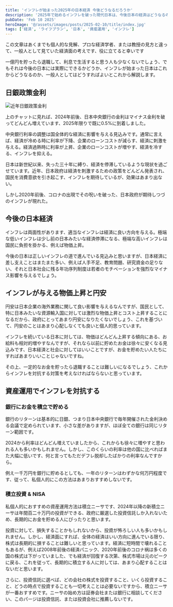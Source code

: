 ```yaml
---
title: 'インフレが始まった2025年の日本経済 今後どうなるだろうか'
description: '2025年で始めるインフレを破った現代日本は、今後日本の経済はどうなるのか、インフレに対抗する方法、詳しく解説します'
pubDate: 'Feb 10 2025'
heroImage: '@/assets/images/posts/2025-02-10/title/index.jpg'
tags: ['経済', 'ライフプラン', '日本', '資産運用', 'インフレ']
---
```



<Alert>
  この文章はあくまでも個人的な見解、プロな経済学者、または教授の見方と違って、一般人として見ていた経済面の考えです、役に立てると幸いです
</Alert>

一億円を貯ったら退職して、利息で生活すると思う人も少なくないでしょう、でもそれは今後の日本には実際にできるかどうか、インフレが始まった日本はこれからどうなるのか、一般人としてはどうすればよいとこれから解説します。

## 日銀政策金利

<Image src={interestLineChart} class="rounded-xl" alt="近年日銀政策金利" />

上のチャットに見れば、2024年前後、日本中央銀行の金利はマイナス金利を破ってどんどん増えています、2025年限りで既に0.5%に到着しました。

中央銀行利率の調整は国全体的な経済に影響を与える見込みです。通常に言えば、経済が冷める時に利率が下降、企業のローンコストが減らす、経済に刺激を与える。経済過熱時に利率が上昇、企業のローンコストが増やす、経済を冷する、インフレを抑える。

日本は新世紀以来、失った三十年に縛り、経済を停滞しているような現状を過ごせています。近年、日本政府は経済を刺激するための政策をどんどん発表され、国民を消費意欲を引き起こす、インフレを期待しているが、効果はあまり出ない。

しかし2020年前後、コロナの出現でその呪いを破った、日本政府が期待しつづのインフレが現れた。

## 今後の日本経済

インフレは両面性があります、適当なインフレは経済に良い方向を与える。極端な低いインフレは少し前の日本みたいな経済停滞になる、極端な高いインフレは国民に負担を掛かる、例えば物価上昇。

今後の日本は正しいインフレの道で進んでいる見込みと思いますが、日本経済に差し支えことはまたまた多い、例えば人手不足、教育問題、研究資金の足りない、それと日本社会に残る年功序列制度は若者のモチベーションを強烈なマイナス影響を与えるでしょう。

## インフレが与える物価上昇と円安

円安は日本企業の海外業務に関して良い影響を与えるなんですが、国民として、特に日本みたいな資源輸入国に対しては激烈な物価上昇とコスト上昇することになるだから、政府にとってあまり円安になりたくないでしょう、これを基づいて、円安のことはあまり心配しなくても良いと個人的思っています。

インフレを続いている日本に対しては、物価はどんどん上昇する傾向にある、お給料も相対的増やすなんですが、それなら以前に貯めたお金は徐々に安くなる見込みです、日本経済と社会に対してはいいことですが、お金を貯めたい人たちにすればあまりいいことじゃないですね。

その上、一定的なお金を貯ったら退職することは難しいになるでしょう、これからインフレを対抗する対策を考えなければならないと思っています。

## 資産運用でインフレを対抗する

### 銀行にお金を積立で貯める

銀行のリターンは基本的に日銀、つまり日本中央銀行で毎年開催された金利決める会議で定められています、小さな差がありますが、ほぼ全ての銀行は同じリターン範囲です。

2024から利率はどんどん増えていましたから、これからも徐々に増やすと思われる人も多いかもしれません。しかし、このくらいの利率は他の国に比べればまた大幅に低いです、何と言ってもただデフレ脱却したばかりの利率なんですから。

例え一千万円を銀行に貯めるとしても、一年のリターンはわずかな何万円程度です、従って、私個人的にこの方法はあまりおすすめしないです。

### 積立投資 & NISA

私個人的におすすめの資産運用方法は積立ニーサです、2024年以降の新積立ニーサは年間百二十万円の投資ができる、政府に厳選した投資信託しか入れないため、長期的にお金を貯める人にぴったりと思います。

投資に対して、損失することかもしれないから、投資が怖ろしい人も多いかもしれません。しかし、経済面にすれば、全体の経済はいい方向に進んでいる限り、株式は長期的に損することは難しいと思っています。経済に短時間で壊れることもあるが、例えば2008年前後の経済パニック、2020年前後のコロナ祸は多くの国の株式は下がっていました、でも経済が回復する次第、株式市場は元のピークに戻る、これを従って、長期的に積立する人に対しては、あまり心配することはないだと思います。

さらに、投資信託に選べば、どの会社の株式を投資すること、いくら投資すること、どうの時点で投資することも一切考えことは必要ないですから、積立ニーサが一番おすすめです。ニーサの始め方は証券会社または銀行に相談してください、このパージは投資信託、または投資会社に推薦しないです。
